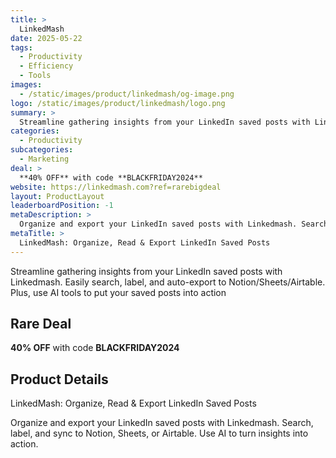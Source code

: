 ```yaml
---
title: >
  LinkedMash
date: 2025-05-22
tags:
  - Productivity
  - Efficiency
  - Tools
images:
  - /static/images/product/linkedmash/og-image.png
logo: /static/images/product/linkedmash/logo.png
summary: >
  Streamline gathering insights from your LinkedIn saved posts with Linkedmash. Easily search, label, and auto-export to Notion/Sheets/Airtable. Plus, use AI tools to put your saved posts into action
categories:
  - Productivity
subcategories:
  - Marketing
deal: >
  **40% OFF** with code **BLACKFRIDAY2024**
website: https://linkedmash.com?ref=rarebigdeal
layout: ProductLayout
leaderboardPosition: -1
metaDescription: >
  Organize and export your LinkedIn saved posts with Linkedmash. Search, label, and sync to Notion, Sheets, or Airtable. Use AI to turn insights into action.
metaTitle: >
  LinkedMash: Organize, Read & Export LinkedIn Saved Posts
---
```

Streamline gathering insights from your LinkedIn saved posts with Linkedmash. Easily search, label, and auto-export to Notion/Sheets/Airtable. Plus, use AI tools to put your saved posts into action

## Rare Deal

**40% OFF** with code **BLACKFRIDAY2024**

## Product Details

LinkedMash: Organize, Read & Export LinkedIn Saved Posts

Organize and export your LinkedIn saved posts with Linkedmash. Search, label, and sync to Notion, Sheets, or Airtable. Use AI to turn insights into action.
